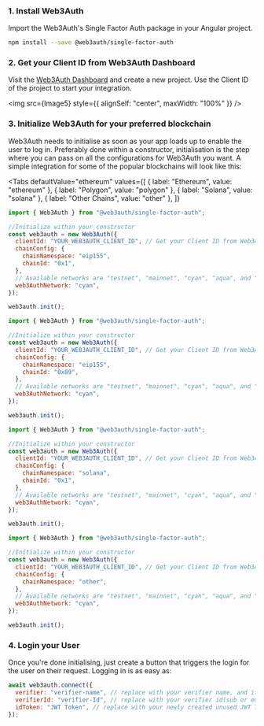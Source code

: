 
### 1. Install Web3Auth

Import the Web3Auth's Single Factor Auth package in your Angular project.

```bash npm2yarn
npm install --save @web3auth/single-factor-auth
```

### 2. Get your Client ID from Web3Auth Dashboard

Visit the [Web3Auth Dashboard](https://dashboard.web3auth.io) and create a new project. Use the Client ID of the project to start your integration.

<img src={Image5} style={{ alignSelf: "center", maxWidth: "100%" }} />

### 3. Initialize Web3Auth for your preferred blockchain

Web3Auth needs to initialise as soon as your app loads up to enable the user to log in. Preferably done within a constructor, initialisation is the
step where you can pass on all the configurations for Web3Auth you want. A simple integration for some of the popular blockchains will look like this:

<Tabs
  defaultValue="ethereum"
  values={[
    { label: "Ethereum", value: "ethereum" },
    { label: "Polygon", value: "polygon" },
    { label: "Solana", value: "solana" },
    { label: "Other Chains", value: "other" },
  ]}
>

<TabItem value="ethereum">

```js
import { Web3Auth } from "@web3auth/single-factor-auth";

//Initialize within your constructor
const web3auth = new Web3Auth({
  clientId: "YOUR_WEB3AUTH_CLIENT_ID", // Get your Client ID from Web3Auth Dashboard
  chainConfig: {
    chainNamespace: "eip155",
    chainId: "0x1",
  },
  // Available networks are "testnet", "mainnet", "cyan", "aqua", and "celeste".
  web3AuthNetwork: "cyan",
});

web3auth.init();
```

</TabItem>

<TabItem value="polygon">

```js
import { Web3Auth } from "@web3auth/single-factor-auth";

//Initialize within your constructor
const web3auth = new Web3Auth({
  clientId: "YOUR_WEB3AUTH_CLIENT_ID", // Get your Client ID from Web3Auth Dashboard
  chainConfig: {
    chainNamespace: "eip155",
    chainId: "0x89",
  },
  // Available networks are "testnet", "mainnet", "cyan", "aqua", and "celeste".
  web3AuthNetwork: "cyan",
});

web3auth.init();
```

</TabItem>

<TabItem value="solana">

```js
import { Web3Auth } from "@web3auth/single-factor-auth";

//Initialize within your constructor
const web3auth = new Web3Auth({
  clientId: "YOUR_WEB3AUTH_CLIENT_ID", // Get your Client ID from Web3Auth Dashboard
  chainConfig: {
    chainNamespace: "solana",
    chainId: "0x1",
  },
  // Available networks are "testnet", "mainnet", "cyan", "aqua", and "celeste".
  web3AuthNetwork: "cyan",
});

web3auth.init();
```

</TabItem>

<TabItem value="other">

```js
import { Web3Auth } from "@web3auth/single-factor-auth";

//Initialize within your constructor
const web3auth = new Web3Auth({
  clientId: "YOUR_WEB3AUTH_CLIENT_ID", // Get your Client ID from Web3Auth Dashboard
  chainConfig: {
    chainNamespace: "other",
  },
  // Available networks are "testnet", "mainnet", "cyan", "aqua", and "celeste".
  web3AuthNetwork: "cyan",
});

web3auth.init();
```

</TabItem>

</Tabs>

### 4. Login your User

Once you're done initialising, just create a button that triggers the login for the user on their request. Logging in is as easy as:

```js
await web3auth.connect({
  verifier: "verifier-name", // replace with your verifier name, and it has to be on the same network passed in init().
  verifierId: "verifier-Id", // replace with your verifier id(sub or email), setup while creating the verifier on Web3Auth's Dashboard
  idToken: "JWT Token", // replace with your newly created unused JWT Token.
});
```
